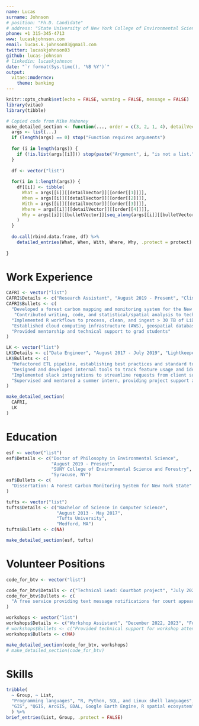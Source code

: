 ```yaml
---
name: Lucas
surname: Johnson
# position: "Ph.D. Candidate"
# address: "State University of New York College of Environmental Science and Forestry"
phone: +1 315-345-4713
www: lucaskjohnson.com
email: lucas.k.johnson03@gmail.com
twitter: lucaskjohnson03
github: lucas-johnson
# linkedin: lucaskjohnson
date: "`r format(Sys.time(), '%B %Y')`"
output:
  vitae::moderncv:
    theme: banking
---
```


```r
knitr::opts_chunk$set(echo = FALSE, warning = FALSE, message = FALSE)
library(vitae)
library(tibble)

# Copied code from Mike Mahoney
make_detailed_section <- function(..., order = c(3, 2, 1, 4), detailVector = "Details", bulletVector = "Bullets", protect = TRUE) { 
  args <- list(...)
  if (length(args) == 0) stop("Function requires arguments")
  
  for (i in length(args)) {
    if (!is.list(args[[i]])) stop(paste("Argument", i, "is not a list."))
  }
  
  df <- vector("list")
  
  for(i in 1:length(args)) {
    df[[i]] <- tibble(
      What = args[[i]][[detailVector]][[order[[1]]]], 
      When = args[[i]][[detailVector]][[order[[2]]]], 
      With = args[[i]][[detailVector]][[order[[3]]]], 
      Where = args[[i]][[detailVector]][[order[[4]]]], 
      Why = args[[i]][[bulletVector]][seq_along(args[[i]][[bulletVector]])]
    )
  }
  
  do.call(rbind.data.frame, df) %>%
    detailed_entries(What, When, With, Where, Why, .protect = protect)
  
}
```


# Work Experience
```r
CAFRI <- vector("list")
CAFRI$Details <- c("Research Assistant", "August 2019 - Present", "Climate and Applied Forest Research Institute", "Syracuse, NY")
CAFRI$Bullets <- c(
  "Developed a forest carbon mapping and monitoring system for the New York State Department of Environmental Conservation in support of net-zero emissions goals defined under the Climate Leadership and Community Protection Act",
   "Contributed writing, code, and statistical/spatial analysis to technical reports for state agencies and external collaborators",
  "Implemented R workflows to process, clean, and ingest > 30 TB of LiDAR point clouds and nearly 2 TB of Landsat imagery and derived indices",
  "Established cloud computing infrastructure (AWS), geospatial databases, and data sharing software",
  "Provided mentorship and technical support to grad students"
)

LK <- vector("list")
LK$Details <- c("Data Engineer", "August 2017 - July 2019", "Lightkeeper, LLC", "Boston, MA")
LK$Bullets <- c(
  "Refactored ETL pipeline, establishing best practices and standard tools for customer-specific scripts",
  "Designed and developed internal tools to track feature usage and identify computational bottlenecks",
  "Implemented slack integrations to streamline requests from client support team",
  "Supervised and mentored a summer intern, providing project support and oversight to ensure success"
)

make_detailed_section(
  CAFRI,
  LK
)
```

# Education

```r
esf <- vector("list")
esf$Details <- c("Doctor of Philosophy in Environmental Science", 
                 "August 2019 - Present", 
                 "SUNY College of Environmental Science and Forestry", 
                 "Syracuse, NY")
esf$Bullets <- c(
  "Dissertation: A Forest Carbon Monitoring System for New York State"
)

tufts <- vector("list")
tufts$Details <- c("Bachelor of Science in Computer Science", 
                   "August 2013 - May 2017",
                   "Tufts University", 
                   "Medford, MA")
tufts$Bullets <- c(NA)

make_detailed_section(esf, tufts)

```

# Volunteer Positions

```r
code_for_btv <- vector("list")

code_for_btv$Details <- c("Technical Lead: Courtbot project", "July 2020 - July 2021", "Code for Burlington", "Remote")
code_for_btv$Bullets <- c(
  "A free service providing text message notifications for court appearances"
)

workshops <- vector("list")
workshops$Details <- c("Workshop Assistant", "December 2022, 2023", "Foundations of Scientific Computing", "Syracuse, NY")
# workshops$Bullets <- c("Provided technical support for workshop attendees")
workshops$Bullets <- c(NA)

make_detailed_section(code_for_btv, workshops)
# make_detailed_section(code_for_btv)
```

# Skills

```r

tribble(
  ~ Group, ~ List,
  "Programming languages", "R, Python, SQL, and Linux shell languages",
  "GIS", "QGIS, ArcGIS, GDAL, Google Earth Engine, R spatial ecosystem"
  ) %>% 
brief_entries(List, Group, .protect = FALSE)
```
